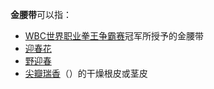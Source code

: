 '''金腰带'''可以指：
* [[世界拳击理事会|WBC]][[世界职业拳王争霸赛|世界职业拳王争霸赛]]冠军所授予的金腰带
* [[迎春花|迎春花]]
* [[野迎春|野迎春]]
* [[尖瓣瑞香|尖瓣瑞香]]（''{{lang|la|Daphne acutiloba}}''）的干燥根皮或茎皮
{{disambig|J|Cat=三字消歧义}}